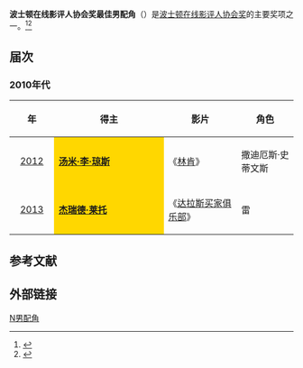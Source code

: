 '''波士顿在线影评人协会奖最佳男配角'''（{{lang-en|'''Boston Online Film Critics Association Award for Best Supporting Actor'''}}）是[[波士顿在线影评人协会|波士顿在线影评人协会奖]]的主要奖项之一。<ref>{{cite web |url=http://yule.sohu.com/20131208/n391444193.shtml |title=波士顿在线影评人协会奖（The Boston Online Film Critics Association）揭晓。 |accessdate=2013 |publisher=搜狐网 |work= |language=zh-hans |archive-date=2020-03-28 |archive-url=https://web.archive.org/web/20200328060021/https://yule.sohu.com/20131208/n391444193.shtml |dead-url=no }}</ref><ref>{{cite web |url=http://ent.163.com/12/1210/08/8IBN5TEO000300B1.html |title=波士顿在线影评人协会颁发了首届协会奖 |accessdate=2012 |publisher=网易 |work= |language=zh-hans |archive-url=https://web.archive.org/web/20140329081110/http://ent.163.com/12/1210/08/8IBN5TEO000300B1.html |archive-date=2014-03-29 |dead-url=yes }}</ref>

== 届次 ==
=== 2010年代 ===
{| class="wikitable" width="95%" cellpadding="5"
|-
!width="100"|年
!width="450"|得主
!width="250"|影片
!width="200"|角色
|-
|style="text-align:center;"| [[第1届波士顿在线影评人协会奖|2012]] ||  style="background:#FFD700;" | '''[[汤米·李·琼斯|汤米·李·琼斯]]'''|| 《[[林肯_(2012年电影)|林肯]]》 || 撒迪厄斯·史蒂文斯
|-
|style="text-align:center;"| [[第2届波士顿在线影评人协会奖|2013]] || style="background:#FFD700;" | '''[[杰瑞德·莱托|杰瑞德·莱托]]'''|| 《[[达拉斯买家俱乐部|达拉斯买家俱乐部]]》  ||  雷
|}

==参考文献==
{{reflist}}

== 外部链接 ==
{{波士顿在线影评人协会奖}}

[[Category:波士顿在线影评人协会奖|N男配角]]